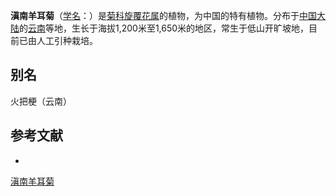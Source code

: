{{Speciesbox
| name = 滇南羊耳菊
| status = 
| status_system = 
| image =
| genus = Inula
| species = wissmanniana
| authority = Hand.-Mazz.
}}

'''滇南羊耳菊'''（[[学名|学名]]：{{lang|la|''Inula wissmanniana''}}）是[[菊科|菊科]][[旋覆花属|旋覆花属]]的植物，为中国的特有植物。分布于[[中国大陆|中国大陆]]的[[云南|云南]]等地，生长于海拔1,200米至1,650米的地区，常生于低山开旷坡地，目前已由人工引种栽培。

== 别名 ==
火把梗（云南）

== 参考文献 ==
<div class="references-small">
* {{cite web| url =http://www.bioinfo.cn/db05/KmzwSpecies.php?action=view&id=4920| title =滇南羊耳菊| work =《中国高等植物数据库全库》| publisher =中国科学院微生物研究所| author =昆明植物研究所| accessdate =2009-02-25| deadurl =yes| archiveurl =https://web.archive.org/web/20160305064310/http://www.bioinfo.cn/db05/KmzwSpecies.php?action=view&id=4920| archivedate =2016-03-05}}
</div>
{{Taxonbar|from=Q15231523}}

[[Category:旋覆花属|滇南羊耳菊]]


{{植物小作品}}